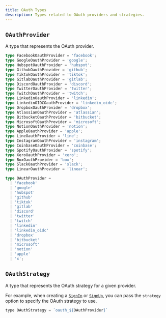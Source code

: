 ```yaml
---
title: OAuth Types
description: Types related to OAuth providers and strategies.
---
```


## `OAuthProvider`

A type that represents the OAuth provider.

```ts {{ prettier: false }}
type FacebookOauthProvider = 'facebook';
type GoogleOauthProvider = 'google';
type HubspotOauthProvider = 'hubspot';
type GithubOauthProvider = 'github';
type TiktokOauthProvider = 'tiktok';
type GitlabOauthProvider = 'gitlab';
type DiscordOauthProvider = 'discord';
type TwitterOauthProvider = 'twitter';
type TwitchOauthProvider = 'twitch';
type LinkedinOauthProvider = 'linkedin';
type LinkedinOIDCOauthProvider = 'linkedin_oidc';
type DropboxOauthProvider = 'dropbox';
type AtlassianOauthProvider = 'atlassian';
type BitbucketOauthProvider = 'bitbucket';
type MicrosoftOauthProvider = 'microsoft';
type NotionOauthProvider = 'notion';
type AppleOauthProvider = 'apple';
type LineOauthProvider = 'line';
type InstagramOauthProvider = 'instagram';
type CoinbaseOauthProvider = 'coinbase';
type SpotifyOauthProvider = 'spotify';
type XeroOauthProvider = 'xero';
type BoxOauthProvider = 'box';
type SlackOauthProvider = 'slack';
type LinearOauthProvider = 'linear';

type OAuthProvider =
  | 'facebook'
  | 'google'
  | 'hubspot'
  | 'github'
  | 'tiktok'
  | 'gitlab'
  | 'discord'
  | 'twitter'
  | 'twitch'
  | 'linkedin'
  | 'linkedin_oidc'
  | 'dropbox'
  | 'bitbucket'
  | 'microsoft'
  | 'notion'
  | 'apple'
  | 'x';
```

## `OAuthStrategy`

A type that represents the OAuth strategy for a given provider.

For example, when creating a [`SignIn`](/docs/references/javascript/sign-in/sign-in#sign-in-create-params) or [`SignUp`](/docs/references/javascript/sign-up/sign-up#sign-up-create-params), you can pass the `strategy` option to specify the OAuth strategy to use.

```js {{ prettier: false }}
type OAuthStrategy = `oauth_${OAuthProvider}`
```
